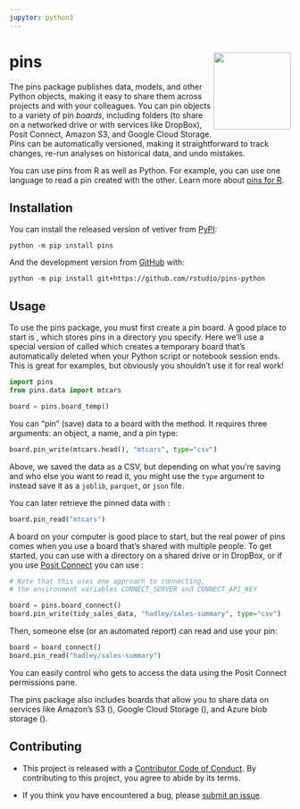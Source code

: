 ```yaml
---
jupyter: python3
---
```


# pins <a href="https://rstudio.github.io/pins-python/"><img src="logo.png" align="right" height="138" /></a>

The pins package publishes data, models, and other Python objects, making it
easy to share them across projects and with your colleagues. You can pin
objects to a variety of pin *boards*, including folders (to share on a
networked drive or with services like DropBox), Posit Connect, Amazon
S3, and Google Cloud Storage.
Pins can be automatically versioned, making it straightforward to track changes,
re-run analyses on historical data, and undo mistakes.

You can use pins from R as well as Python. For example, you can use one language
to read a pin created with the other. Learn more about
[pins for R](https://pins.rstudio.com).

## Installation

You can install the released version of vetiver from [PyPI](https://pypi.org/project/pins/):

```shell
python -m pip install pins
```

And the development version from [GitHub](https://github.com/rstudio/pins-python) with:

```shell
python -m pip install git+https://github.com/rstudio/pins-python
```

## Usage

To use the pins package, you must first create a pin board. A good place
to start is [](`~pins.boards.board_folder`), which stores pins in a directory you
specify. Here we'll use a special version of [](`~pins.boards.board_folder`) called
[](`~pins.boards.board_temp`) which creates a temporary board that’s automatically
deleted when your Python script or notebook session ends. This is great for examples, but
obviously you shouldn't use it for real work!

```python
import pins
from pins.data import mtcars

board = pins.board_temp()
```

You can "pin" (save) data to a board with the [](`~pins.boards.BaseBoard.pin_write`) method. It requires three
arguments: an object, a name, and a pin type:

```python
board.pin_write(mtcars.head(), "mtcars", type="csv")
```

Above, we saved the data as a CSV, but depending on
what you’re saving and who else you want to read it, you might use the
`type` argument to instead save it as a `joblib`, `parquet`, or `json` file.

You can later retrieve the pinned data with [](`~pins.boards.BaseBoard.pin_read`):

```python
board.pin_read("mtcars")
```

A board on your computer is good place to start, but the real power of
pins comes when you use a board that’s shared with multiple people. To
get started, you can use [](`~pins.boards.board_folder`) with a directory on a shared
drive or in DropBox, or if you use [Posit
Connect](https://posit.co/products/enterprise/connect/) you can use
[](`~pins.boards.board_connect`):

```python
# Note that this uses one approach to connecting,
# the environment variables CONNECT_SERVER and CONNECT_API_KEY

board = pins.board_connect()
board.pin_write(tidy_sales_data, "hadley/sales-summary", type="csv")
```

Then, someone else (or an automated report) can read and use your
pin:

```python
board = board_connect()
board.pin_read("hadley/sales-summary")
```

You can easily control who gets to access the data using the Posit
Connect permissions pane.

The pins package also includes boards that allow you to share data on
services like Amazon’s S3 ([](`~pins.boards.board_s3`)), Google Cloud Storage ([](`~pins.boards.board_gcs`)),
and Azure blob storage ([](`~pins.boards.board_azure`)).

## Contributing

- This project is released with a [Contributor Code of Conduct](https://www.contributor-covenant.org/version/2/1/CODE_OF_CONDUCT.html). By contributing to this project, you agree to abide by its terms.

- If you think you have encountered a bug, please [submit an issue](https://github.com/rstudio/pins-python/issues).
